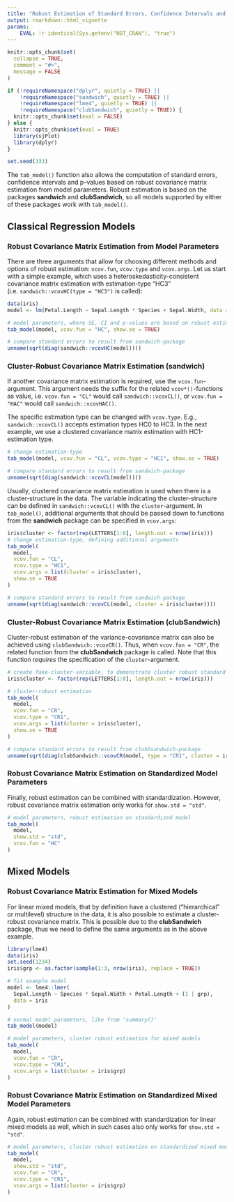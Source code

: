 ```yaml
---
title: "Robust Estimation of Standard Errors, Confidence Intervals and p-values"
output: rmarkdown::html_vignette
params:
    EVAL: !r identical(Sys.getenv("NOT_CRAN"), "true")
---
```


<!--
vignette: >
  %\VignetteIndexEntry{Robust Estimation of Standard Errors}
  %\VignetteEngine{knitr::rmarkdown}
  %\VignetteEncoding{UTF-8}
-->

```r
knitr::opts_chunk$set(
  collapse = TRUE, 
  comment = "#>", 
  message = FALSE
)

if (!requireNamespace("dplyr", quietly = TRUE) ||
    !requireNamespace("sandwich", quietly = TRUE) ||
    !requireNamespace("lme4", quietly = TRUE) ||
    !requireNamespace("clubSandwich", quietly = TRUE)) {
  knitr::opts_chunk$set(eval = FALSE)
} else {
  knitr::opts_chunk$set(eval = TRUE)
  library(sjPlot)
  library(dplyr)
}

set.seed(333)
```

The `tab_model()` function also allows the computation of standard errors, confidence intervals and p-values based on robust covariance matrix estimation from model parameters. Robust estimation is based on the packages **sandwich** and **clubSandwich**, so all models supported by either of these packages work with `tab_model()`.

## Classical Regression Models

### Robust Covariance Matrix Estimation from Model Parameters

There are three arguments that allow for choosing different methods and options of robust estimation: `vcov.fun`, `vcov.type` and `vcov.args`. Let us start with a simple example, which uses a heteroskedasticity-consistent covariance matrix estimation with estimation-type "HC3" (i.e. `sandwich::vcovHC(type = "HC3")` is called):

```r
data(iris)
model <- lm(Petal.Length ~ Sepal.Length * Species + Sepal.Width, data = iris)

# model parameters, where SE, CI and p-values are based on robust estimation
tab_model(model, vcov.fun = "HC", show.se = TRUE)

# compare standard errors to result from sandwich-package
unname(sqrt(diag(sandwich::vcovHC(model))))
```

### Cluster-Robust Covariance Matrix Estimation (sandwich)

If another covariance matrix estimation is required, use the `vcov.fun`-argument. This argument needs the suffix for the related `vcov*()`-functions as value, i.e. `vcov.fun = "CL"` would call `sandwich::vcovCL()`, or `vcov.fun = "HAC"` would call `sandwich::vcovHAC()`.

The specific estimation type can be changed with `vcov.type`. E.g., `sandwich::vcovCL()` accepts estimation types HC0 to HC3. In the next example, we use a clustered covariance matrix estimation with HC1-estimation type.

```r
# change estimation-type
tab_model(model, vcov.fun = "CL", vcov.type = "HC1", show.se = TRUE)

# compare standard errors to result from sandwich-package
unname(sqrt(diag(sandwich::vcovCL(model))))
```

Usually, clustered covariance matrix estimation is used when there is a cluster-structure in the data. The variable indicating the cluster-structure can be defined in `sandwich::vcovCL()` with the `cluster`-argument. In `tab_model()`, additional arguments that should be passed down to functions from the **sandwich** package can be specified in `vcov.args`:

```r
iris$cluster <- factor(rep(LETTERS[1:8], length.out = nrow(iris)))
# change estimation-type, defining additional arguments
tab_model(
  model, 
  vcov.fun = "CL", 
  vcov.type = "HC1",
  vcov.args = list(cluster = iris$cluster),
  show.se = TRUE
)

# compare standard errors to result from sandwich-package
unname(sqrt(diag(sandwich::vcovCL(model, cluster = iris$cluster))))
```

### Cluster-Robust Covariance Matrix Estimation (clubSandwich)

Cluster-robust estimation of the variance-covariance matrix can also be achieved using `clubSandwich::vcovCR()`. Thus, when `vcov.fun = "CR"`, the related function from the **clubSandwich** package is called. Note that this function _requires_ the specification of the `cluster`-argument.

```r
# create fake-cluster-variable, to demonstrate cluster robust standard errors
iris$cluster <- factor(rep(LETTERS[1:8], length.out = nrow(iris)))

# cluster-robust estimation
tab_model(
  model, 
  vcov.fun = "CR", 
  vcov.type = "CR1",
  vcov.args = list(cluster = iris$cluster),
  show.se = TRUE
)

# compare standard errors to result from clubSsandwich-package
unname(sqrt(diag(clubSandwich::vcovCR(model, type = "CR1", cluster = iris$cluster))))
```

### Robust Covariance Matrix Estimation on Standardized Model Parameters

Finally, robust estimation can be combined with standardization. However, robust covariance matrix estimation only works for `show.std = "std"`.

```r
# model parameters, robust estimation on standardized model
tab_model(
  model, 
  show.std = "std",
  vcov.fun = "HC"
)
```

## Mixed Models

### Robust Covariance Matrix Estimation for Mixed Models

For linear mixed models, that by definition have a clustered ("hierarchical" or multilevel) structure in the data, it is also possible to estimate a cluster-robust covariance matrix. This is possible due to the **clubSandwich** package, thus we need to define the same arguments as in the above example.

```r
library(lme4)
data(iris)
set.seed(1234)
iris$grp <- as.factor(sample(1:3, nrow(iris), replace = TRUE))

# fit example model
model <- lme4::lmer(
  Sepal.Length ~ Species * Sepal.Width + Petal.Length + (1 | grp),
  data = iris
)

# normal model parameters, like from 'summary()'
tab_model(model)

# model parameters, cluster robust estimation for mixed models
tab_model(
  model, 
  vcov.fun = "CR", 
  vcov.type = "CR1", 
  vcov.args = list(cluster = iris$grp)
)
```

### Robust Covariance Matrix Estimation on Standardized Mixed Model Parameters

Again, robust estimation can be combined with standardization for linear mixed models as well, which in such cases also only works for `show.std = "std"`.

```r
# model parameters, cluster robust estimation on standardized mixed model
tab_model(
  model, 
  show.std = "std",
  vcov.fun = "CR", 
  vcov.type = "CR1", 
  vcov.args = list(cluster = iris$grp)
)
```
